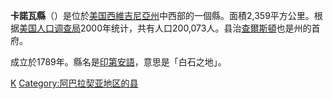 <!--[[File:Map_of_West_Virginia_highlighting_Kanawha_County.svg|right]]-->
{{Infobox U.S. County|
 county  = 卡諾瓦縣 |
 state = 西維吉尼亞州 |
 en county  = Kanawha County|
 en state = West Virginia |
 seal = |
 map size = 225|
 founded = [[1789|1789]] |
 seat = [[Charleston,_West_Virginia|Charleston]] | 
 area = 2,359 [[square_kilometre|km²]] (911 [[square_mile|mi²]]) |
 area land = 2,339 km² (903 mi²) |
 area water = 20 km² (8 mi²) |
 area percentage = 0.87% |
 census yr = 2000|
 pop = 200,073 |
 density = 86 |
 web = www.kanawha.us |
|}}
'''卡諾瓦縣'''（{{lang-en|Kanawha County}}）是位於[[美国|美国]][[西維吉尼亞州|西維吉尼亞州]]中西部的一個縣。面積2,359平方公里。根据[[美国人口调查局|美国人口调查局]]2000年统计，共有人口200,073人。县治[[查爾斯頓_(西維吉尼亞州)|查爾斯頓]]也是州的首府。

成立於1789年。縣名是[[印第安人|印第安語]]，意思是「白石之地」。
{{WestVirginia-stub}}

[[Category:西弗吉尼亚州行政区划|K]]
[[Category:阿巴拉契亚地区的县|Category:阿巴拉契亚地区的县]]